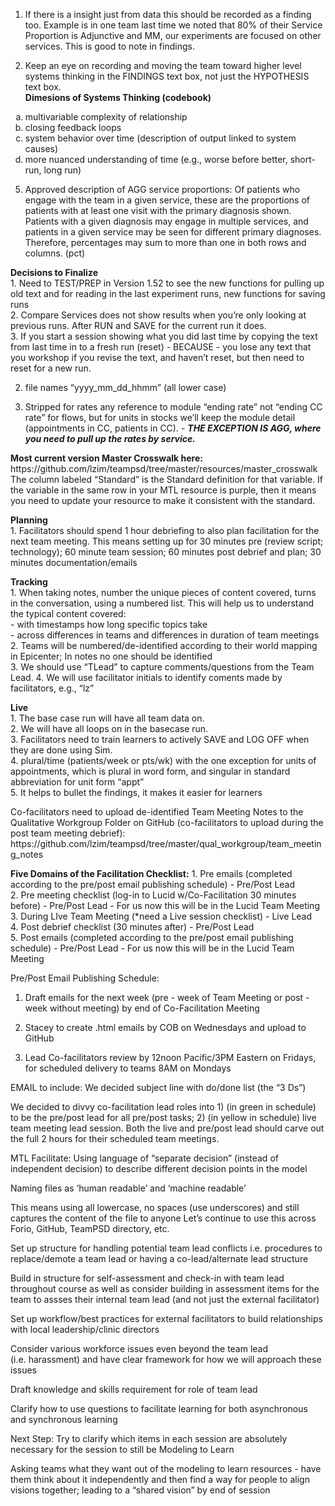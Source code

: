 1. If there is a insight just from data this should be recorded as a finding too. Example is in one team last time we noted that 80% of their Service Proportion is Adjunctive and MM, our experiments are focused on other services. This is good to note in findings.  



3. Keep an eye on recording and moving the team toward higher level systems thinking in the FINDINGS text box, not just the HYPOTHESIS text box.  
**Dimesions of Systems Thinking (codebook)**
a. multivariable complexity of relationship  
b. closing feedback loops  
c. system behavior over time (description of output linked to system causes)  
d. more nuanced understanding of time (e.g., worse before better, short-run, long run)  

5. Approved description of AGG service proportions: Of patients who engage with the team in a given service, these are the proportions of patients with at least one visit with the primary diagnosis shown.  Patients with a given diagnosis may engage in multiple services, and patients in a given service may be seen for different primary diagnoses.  Therefore, percentages may sum to more than one in both rows and columns. (pct)   

	
**Decisions to Finalize**  
1. Need to TEST/PREP in Version 1.52 to see the new functions for pulling up old text and for reading in the last experiment runs, new functions for saving runs  
2. Compare Services does not show results when you're only looking at previous runs. After RUN and SAVE for the current run it does.  
3. If you start a session showing what you did last time by copying the text from last time in to a fresh run (reset) - BECAUSE - you lose any text that you workshop if you revise the text, and haven't reset, but then need to reset for a new run.  

2. file names "yyyy_mm_dd_hhmm" (all lower case)

3. Stripped for rates any reference to module "ending rate" not "ending CC rate" for flows, but for units in stocks we'll keep the module detail (appointments in CC, patients in CC). - ***THE EXCEPTION IS AGG, where you need to pull up the rates by service.***

**Most current version Master Crosswalk here:** https://github.com/lzim/teampsd/tree/master/resources/master_crosswalk
The column labeled "Standard" is the Standard definition for that variable. If the variable in the same row in your MTL resource is purple, then it means you need to update your resource to make it consistent with the standard.  

**Planning**  
1. Facilitators should spend 1 hour debriefing to also plan facilitation for the next team meeting. This means setting up for 30 minutes pre (review script; technology); 60 minute team session; 60 minutes post debrief and plan; 30 minutes documentation/emails  

**Tracking**  
1. When taking notes, number the unique pieces of content covered, turns in the conversation,  using a numbered list. This will help us to understand the typical content covered:  
- with timestamps how long specific topics take  
- across differences in teams and differences in duration of team meetings  
2. Teams will be numbered/de-identified according to their world mapping in Epicenter; In notes no one should be identified  
3. We should use "TLead" to capture comments/questions from the Team Lead.
4. We will use facilitator initials to identify coments made by facilitators, e.g., "lz"

**Live**  
1. The base case run will have all team data on.  
2. We will have all loops on in the basecase run.  
3. Facilitators need to train learners to actively SAVE and LOG OFF when they are done using Sim.  
4. plural/time (patients/week or pts/wk) with the one exception for units of appointments, which is plural in word form, and singular in standard abbreviation for unit form "appt"  
5. It helps to bullet the findings, it makes it easier for learners  


	




Co-facilitators need to upload de-identified Team Meeting Notes to the Qualitative Workgroup Folder on GitHub (co-facilitators to upload during the post team meeting debrief): https://github.com/lzim/teampsd/tree/master/qual_workgroup/team_meeting_notes

**Five Domains of the Facilitation Checklist:**
1. Pre emails (completed according to the pre/post email publishing schedule) - Pre/Post Lead  
2. Pre meeting checklist (log-in to Lucid w/Co-Facilitation 30 minutes before) - Pre/Post Lead - For us now this will be in the Lucid Team Meeting  
3. During LIve Team Meeting (*need a Live session checklist) - Live Lead  
4. Post debrief checklist (30 minutes after) - Pre/Post Lead  
5. Post emails (completed according to the pre/post email publishing schedule) - Pre/Post Lead - For us now this will be in the Lucid Team Meeting  

Pre/Post Email Publishing Schedule:

1. Draft emails for the next week (pre - week of Team Meeting or post - week without meeting) by end of Co-Facilitation Meeting

2. Stacey to create .html emails by COB on Wednesdays and upload to GitHub

3. Lead Co-facilitators review by 12noon Pacific/3PM Eastern on Fridays, for scheduled delivery to teams 8AM on Mondays

EMAIL to include:  We decided subject line with do/done list (the "3 Ds")

We decided to divvy co-facilitation lead roles into 1) (in green in schedule) to be the pre/post lead for all pre/post tasks; 2) (in yellow in schedule) live team meeting lead session. Both the live and pre/post lead should carve out the full 2 hours for their scheduled team meetings.

	
MTL Facilitate: Using language of "separate decision" (instead of independent decision) to describe different decision points in the model

Naming files as 'human readable' and 'machine readable'

This means using all lowercase, no spaces (use underscores) and still captures the content of the file to anyone
Let's continue to use this across Forio, GitHub, TeamPSD directory, etc.

	
Set up structure for handling potential team lead conflicts i.e. procedures to replace/demote a team lead or having a co-lead/alternate lead structure

	
Build in structure for self-assessment and check-in with team lead throughout course as well as consider building in assessment items for the team to assses their internal team lead (and not just the external facilitator)

	
Set up workflow/best practices for external facilitators to build relationships with local leadership/clinic directors

	
Consider various workforce issues even beyond the team lead (i.e. harassment) and have clear framework for how we will approach these issues

Draft knowledge and skills requirement for role of team lead

Clarify how to use questions to facilitate learning for both asynchronous and synchronous learning

Next Step: Try to clarify which items in each session are absolutely necessary for the session to still be Modeling to Learn

Asking teams what they want out of the modeling to learn resources - have them think about it independently and then find a way for people to align visions together; leading to a "shared vision" by end of session





















